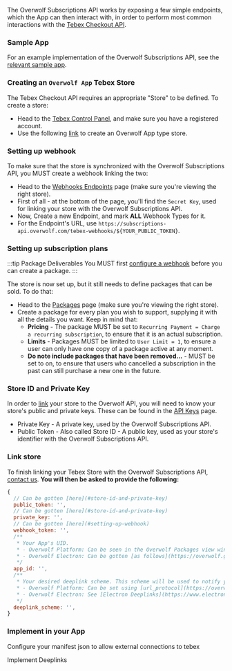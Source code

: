The Overwolf Subscriptions API works by exposing a few simple endpoints, which the App can then interact with,
in order to perform most common interactions with the [Tebex Checkout API](https://docs.tebex.io/developers/checkout-api/overview).

### Sample App

For an example implementation of the Overwolf Subscriptions API, see the [relevant sample app](https://github.com/overwolf/tebex-subs-sample).

### Creating an `Overwolf App` Tebex Store

The Tebex Checkout API requires an appropriate "Store" to be defined. To create a store:
* Head to the [Tebex Control Panel](https://accounts.tebex.io/profile),
and make sure you have a registered account.
* Use the following [link](https://creator.tebex.io/creator-segment/5) to create an Overwolf App type store.

### Setting up webhook 

To make sure that the store is synchronized with the Overwolf Subscriptions API, you MUST create a webhook linking the two:
* Head to the [Webhooks Endpoints](https://creator.tebex.io/webhooks/endpoints) page (make sure you're viewing the right store).
* First of all - at the bottom of the page, you'll find the `Secret Key`, used for linking your store with the Overwolf Subscriptions API.
* Now, Create a new Endpoint, and mark **ALL** Webhook Types for it.
* For the Endpoint's URL, use `https://subscriptions-api.overwolf.com/tebex-webhooks/${YOUR_PUBLIC_TOKEN}`.

### Setting up subscription plans

:::tip Package Deliverables
You MUST first [configure a webhook](#setting-up-webhook) before you can create a package.
:::

The store is now set up, but it still needs to define packages that can be sold. To do that:
* Head to the [Packages](https://creator.tebex.io/packages) page (make sure you're viewing the right store).
* Create a package for every plan you wish to support, supplying it with all the details you want. Keep in mind that:
  * **Pricing** - The package MUST be set to `Recurring Payment = Charge a recurring subscription`, to ensure that it is an actual subscription.
  * **Limits** - Packages MUST be limited to `User Limit = 1`, to ensure a user can only have one copy of a package active at any moment.
  * **Do note include packages that have been removed...** - MUST be set to on, to ensure that users who cancelled a subscription in the past can still purchase a new one in the future.

### Store ID and Private Key

In order to [link](#link-store) your store to the Overwolf API, you will need to know your store's public and private keys.
These can be found in the [API Keys](https://creator.tebex.io/developers/api-keys) page.
- Private Key - A private key, used by the Overwolf Subscriptions API.
- Public Token - Also called Store ID - A public key, used as your store's identifier with the Overwolf Subscriptions API.

### Link store

To finish linking your Tebex Store with the Overwolf Subscriptions API, [contact us][contact-us]. **You will then be asked to provide the following:**

```js
{
  // Can be gotten [here](#store-id-and-private-key)
  public_token: '',
  // Can be gotten [here](#store-id-and-private-key)
  private_key: '',
  // Can be gotten [here](#setting-up-webhook)
  webhook_token: '',
  /**
   * Your App's UID.
   * - Overwolf Platform: Can be seen in the Overwolf Packages view window under your App's entry, under the `UID` field
   * - Overwolf Electron: Can be gotten [as follows](https://overwolf.github.io/tools/ow-electron#fetching-your-app-id)
   */
  app_id: '',
  /**
   * Your desired deeplink scheme. This scheme will be used to notify you of the Checkout flow's progress.
   * - Overwolf Platform: Can be set using [url_protocol](https://overwolf.github.io/api/manifest#url_protocol-object)
   * - Overwolf Electron: See [Electron Deeplinks](https://www.electronjs.org/docs/latest/tutorial/launch-app-from-url-in-another-app)
   */
  deeplink_scheme: '',
}
```

<SkipMe type="TODO">

### Implement in your App

<Tabs groupId="frameworks">
<TabItem value="overwolf-platform" label="Overwolf Platform">

Configure your manifest json to allow external connections to tebex

</TabItem>

<TabItem value="electron-platform" label="Overwolf Electron">

</TabItem>
</Tabs>

Implement Deeplinks

</SkipMe>

[contact-us]: /support/contact-us